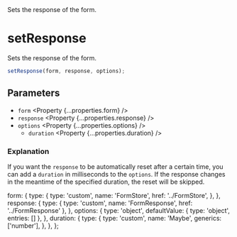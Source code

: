 
<Title>setResponse</Title>
<Description>Sets the response of the form.</Description>

# setResponse

Sets the response of the form.

```ts
setResponse(form, response, options);
```

## Parameters

- `form` <Property {...properties.form} />
- `response` <Property {...properties.response} />
- `options` <Property {...properties.options} />
  - `duration` <Property {...properties.duration} />

### Explanation

If you want the `response` to be automatically reset after a certain time, you can add a `duration` in milliseconds to the `options`. If the response changes in the meantime of the specified duration, the reset will be skipped.

  form: {
    type: {
      type: 'custom',
      name: 'FormStore',
      href: '../FormStore',
    },
  },
  response: {
    type: { type: 'custom', name: 'FormResponse', href: '../FormResponse' },
  },
  options: {
    type: 'object',
    defaultValue: { type: 'object', entries: [] },
  },
  duration: {
    type: {
      type: 'custom',
      name: 'Maybe',
      generics: ['number'],
    },
  },
};
